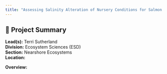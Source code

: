 ```yaml
---
title: "Assessing Salinity Alteration of Nursery Conditions for Salmon Smolts following Construction of Roberts Bank Terminal-2"
---
```


## 🧬 Project Summary

**Lead(s):** Terri Sutherland  
**Division:** Ecosystem Sciences (ESD)  
**Section:** Nearshore Ecosystems  
**Location:**   

**Overview:**  

